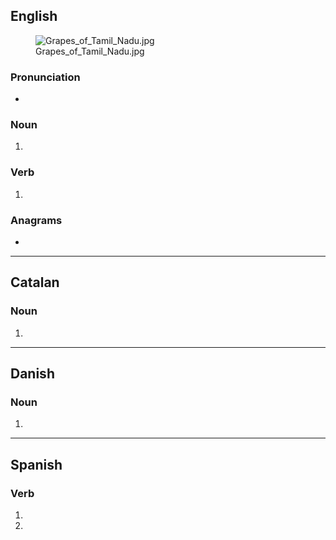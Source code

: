 {{also|grapés}}
==English==
[[File:Grapes of Tamil Nadu.jpg|thumb]]

===Pronunciation===
* {{IPA|en|/ɡɹeɪps/}}

===Noun===
{{head|en|noun form}}

# {{plural of|en|grape}}

===Verb===
{{head|en|verb form}}

# {{en-third-person singular of|grape}}

===Anagrams===
* {{anagrams|en|a=aegprs|Gasper|gapers|gasper|pagers|parges|sparge}}

----

==Catalan==

===Noun===
{{head|ca|noun form}}

# {{plural of|ca|grapa}}

----

==Danish==

===Noun===
{{head|da|noun form|g=c}}

# {{inflection of|da|grape||gen|s|indef}}

----

==Spanish==

===Verb===
{{head|es|verb form}}

# {{es-verb form of|ending=ar|mood=imperative|sense=negative|pers=2|formal=no|number=singular|grapar}}
# {{es-verb form of|ending=ar|mood=subjunctive|tense=present|pers=2|formal=no|number=singular|grapar}}